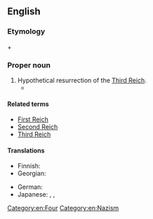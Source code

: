 ==English==
{{wikipedia}}

===Etymology===
{{m|en|fourth}} + {{m|en|Reich}}

===Proper noun===
{{en-proper noun|head=[[fourth|Fourth]] [[Reich]]}}

# Hypothetical resurrection of the [[Third Reich]].
#* {{quote-song
|year=2005
|composer={{w|MC Frontalot}}
|title=Special Delivery
|album=Nerdcore Rising
|url=http://frontalot.com/index.php/?page=lyrics&lyricid=30
|passage=Are you listening, sir? Or did your mind drift / to the next country in your axis, / to all the cool bomb drops you get to call: / delivery fresh from the '''Fourth Reich''' to y’all?
}}

====Related terms====
* [[First Reich]]
* [[Second Reich]]
* [[Third Reich]]

====Translations====
{{trans-top|Hypothetical resurrection of the Third Reich}}
* Finnish: {{t|fi|[[neljäs|Neljäs]] [[valtakunta]]}}
* Georgian: {{t|ka|მეოთხე რაიხი}}
{{trans-mid}}
* German: {{t|de|Viertes Reich}}
* Japanese: {{t|ja|第四帝国|tr=Daiyon teikoku|sc=Jpan}}, {{t|ja|ドイツ第四帝国|tr=Doitsu daiyon teikoku|sc=Jpan}}, {{t|ja|ナチス第四帝国|tr=Nachisu daiyon teikoku|sc=Jpan}}
{{trans-bottom}}

[[Category:en:Four]]
[[Category:en:Nazism]]